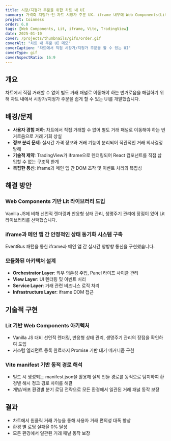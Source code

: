 ```yaml
---
title: 시장/지정가 주문을 위한 차트 내 UI
summary: 가격축 지정가·인-차트 시장가 주문 UX. iframe 내부에 Web Components(Lit) 삽입, 번들 URL 동적 로딩 아키텍처 설계.
project: Coinness
order: 6.0
tags: [Web Components, Lit, iframe, Vite, TradingView]
date: 2025-01-10
cover: /projects/thumbnails/gifs/order.gif
coverAlt: "차트 내 주문 UI 데모"
coverCaption: "차트에서 직접 시장가/지정가 주문을 할 수 있는 UI"
coverType: gif
coverAspectRatio: 16:9
---
```


## 개요

차트에서 직접 거래할 수 없어 별도 거래 패널로 이동해야 하는 번거로움을 해결하기 위해 차트 내에서 시장가/지정가 주문을 쉽게 할 수 있는 UI를 개발했습니다.

## 배경/문제

- **사용자 경험 저하**: 차트에서 직접 거래할 수 없어 별도 거래 패널로 이동해야 하는 번거로움으로 거래 기회 상실
- **정보 분리 문제**: 실시간 가격 정보와 거래 기능이 분리되어 직관적인 거래 의사결정 방해
- **기술적 제약**: TradingView가 iframe으로 렌더링되어 React 컴포넌트를 직접 삽입할 수 없는 구조적 한계
- **복잡한 통신**: iframe과 메인 앱 간 DOM 조작 및 이벤트 처리의 복잡성

## 해결 방안

### Web Components 기반 Lit 라이브러리 도입

Vanilla JS에 비해 선언적 렌더링과 반응형 상태 관리, 생명주기 관리에 장점이 있어 Lit 라이브러리를 선택했습니다.

### iframe과 메인 앱 간 안정적인 상태 동기화 시스템 구축

EventBus 패턴을 통한 iframe과 메인 앱 간 실시간 양방향 통신을 구현했습니다.

### 모듈화된 아키텍처 설계

- **Orchestrator Layer**: 외부 의존성 주입, Panel 라이프 사이클 관리
- **View Layer**: UI 렌더링 및 이벤트 처리
- **Service Layer**: 거래 관련 비즈니스 로직 처리
- **Infrastructure Layer**: iframe DOM 접근

## 기술적 구현

### Lit 기반 Web Components 아키텍처

- Vanilla JS 대비 선언적 렌더링, 반응형 상태 관리, 생명주기 관리의 장점을 확인하여 도입
- 커스텀 엘리먼트 등록 완료까지 Promise 기반 대기 메커니즘 구현

### Vite manifest 기반 동적 경로 해석

- 빌드 시 생성되는 manifest.json을 활용해 실제 번들 경로를 동적으로 탐지하여 환경별 해시 청크 경로 차이를 해결
- 개발/배포 환경별 분기 로딩 전략으로 모든 환경에서 일관된 거래 패널 동작 보장

## 결과

- 차트에서 원클릭 거래 가능을 통해 사용자 거래 편의성 대폭 향상
- 환경 별 로딩 실패율 0% 달성
- 모든 환경에서 일관된 거래 패널 동작 보장
